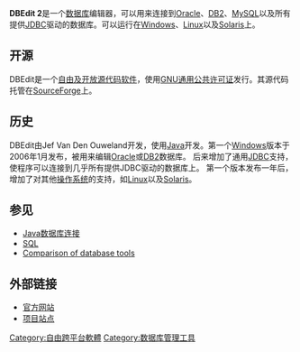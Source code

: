 {{Unreferenced|time=2020-12-22T06:54:21+00:00}}
{{NoteTA|G1=IT|G2=FL}}
{{Infobox Software
| name                       = DBEdit 2
| logo                       =
| screenshot                 = [[Image:DBEdit2Screenshot.png|300px]]
| caption                    =
| collapsible                =
| author                     = Jef Van Den Ouweland
| developer                  = Jef Van Den Ouweland
| released                   = January 13, 2006
| latest release version     = 2.4.6
| latest release date        = {{release date|2012|05|10}}
| latest preview version     =
| latest preview date        =
| frequently updated         =
| programming language       = [[Java|Java]]
| operating system           = [[Microsoft_Windows|Windows]], [[Linux|Linux]], [[Solaris_(操作系统)|Solaris]]
| platform                   = [[Java|Java]]
| size                       =
| language                   =
| status                     =
| genre                      = [[关系数据库|关系数据库]]管理
| license                    = [[GNU通用公共授權條款|GNU通用公共授權條款]]
| website                    = {{url|http://dbedit2.sourceforge.net/}}
}}
'''DBEdit 2'''是一个[[关系数据库|数据库]]编辑器，可以用来连接到[[Oracle数据库|Oracle]]、[[IBM_DB2|DB2]]、[[MySQL|MySQL]]以及所有提供[[JDBC|JDBC]]驱动的数据库。可以运行在[[Microsoft_Windows|Windows]]、[[Linux|Linux]]以及[[Solaris_(操作系统)|Solaris]]上。

==开源==
DBEdit是一个[[自由及开放源代码软件|自由及开放源代码软件]]，使用[[GNU通用公共许可证|GNU通用公共许可证]]发行。其源代码托管在[[SourceForge|SourceForge]]上。

==历史==
DBEdit由Jef Van Den Ouweland开发，使用[[Java|Java]]开发。第一个[[Microsoft_Windows|Windows]]版本于2006年1月发布，被用来编辑[[Oracle数据库|Oracle]]或[[IBM_DB2|DB2]]数据库。
后来增加了通用[[JDBC|JDBC]]支持，使程序可以连接到几乎所有提供JDBC驱动的数据库上。
第一个版本发布一年后，增加了对其他[[操作系统|操作系统]]的支持，如[[Linux|Linux]]以及[[Solaris_(操作系统)|Solaris]]。

==参见==
{{Portal|Free software}}
*[[Java数据库连接|Java数据库连接]]
*[[SQL|SQL]]
*[[Comparison_of_database_tools|Comparison of database tools]]

==外部链接==
*[http://dbedit2.sourceforge.net/ 官方网站]{{Wayback|url=http://dbedit2.sourceforge.net/ |date=20140113212948 }}
*[http://sourceforge.net/projects/dbedit2 项目站点]{{Wayback|url=http://sourceforge.net/projects/dbedit2 |date=20131207014356 }}

{{DEFAULTSORT:Dbedit}}
[[Category:自由跨平台軟體|Category:自由跨平台軟體]]
[[Category:数据库管理工具|Category:数据库管理工具]]
